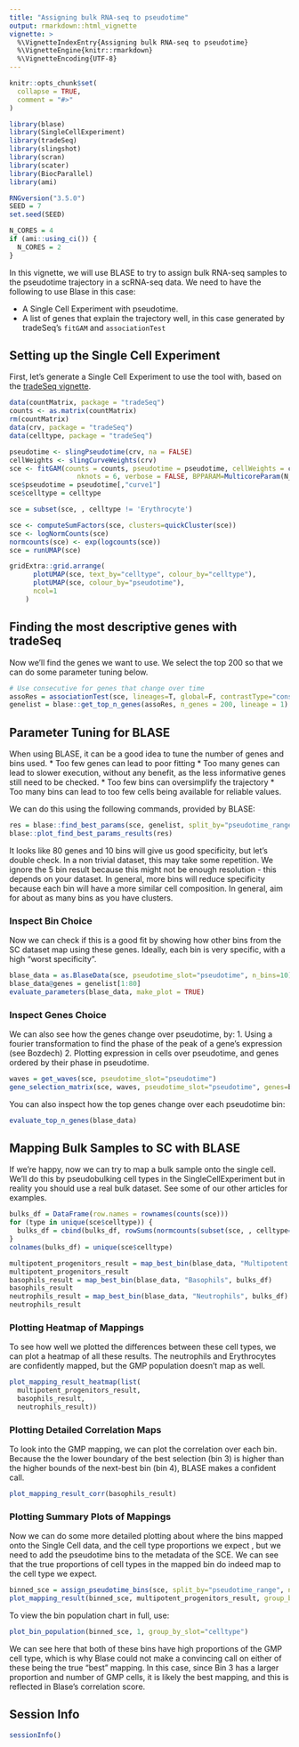 ```yaml
---
title: "Assigning bulk RNA-seq to pseudotime"
output: rmarkdown::html_vignette
vignette: >
  %\VignetteIndexEntry{Assigning bulk RNA-seq to pseudotime}
  %\VignetteEngine{knitr::rmarkdown}
  %\VignetteEncoding{UTF-8}
---
```


```r
knitr::opts_chunk$set(
  collapse = TRUE,
  comment = "#>"
)
```

```r
library(blase)
library(SingleCellExperiment)
library(tradeSeq)
library(slingshot)
library(scran)
library(scater)
library(BiocParallel)
library(ami)
```

```r
RNGversion("3.5.0")
SEED = 7
set.seed(SEED)
```

```r
N_CORES = 4
if (ami::using_ci()) {
  N_CORES = 2
}
```

In this vignette, we will use BLASE to try to assign bulk RNA-seq samples to the pseudotime 
trajectory in a scRNA-seq data. We need to have the following to use Blase in this case:

-   A Single Cell Experiment with pseudotime.
-   A list of genes that explain the trajectory well, in this case generated by 
    tradeSeq's `fitGAM` and `associationTest`

## Setting up the Single Cell Experiment

First, let's generate a Single Cell Experiment to use the tool with, based on the [tradeSeq vignette](https://bioconductor.org/packages/devel/bioc/vignettes/tradeSeq/inst/doc/tradeSeq.html). 

```r
data(countMatrix, package = "tradeSeq")
counts <- as.matrix(countMatrix)
rm(countMatrix)
data(crv, package = "tradeSeq")
data(celltype, package = "tradeSeq")

pseudotime <- slingPseudotime(crv, na = FALSE)
cellWeights <- slingCurveWeights(crv)
sce <- fitGAM(counts = counts, pseudotime = pseudotime, cellWeights = cellWeights,
                 nknots = 6, verbose = FALSE, BPPARAM=MulticoreParam(N_CORES))
sce$pseudotime = pseudotime[,"curve1"]
sce$celltype = celltype

sce = subset(sce, , celltype != 'Erythrocyte')

sce <- computeSumFactors(sce, clusters=quickCluster(sce))
sce <- logNormCounts(sce)
normcounts(sce) <- exp(logcounts(sce))
sce = runUMAP(sce)

gridExtra::grid.arrange(
      plotUMAP(sce, text_by="celltype", colour_by="celltype"),
      plotUMAP(sce, colour_by="pseudotime"),
      ncol=1
    )
```

## Finding the most descriptive genes with tradeSeq
Now we'll find the genes we want to use. We select the top 200 so that we can do some parameter tuning below.

```r
# Use consecutive for genes that change over time
assoRes = associationTest(sce, lineages=T, global=F, contrastType="consecutive")
genelist = blase::get_top_n_genes(assoRes, n_genes = 200, lineage = 1)
```

## Parameter Tuning for BLASE

When using BLASE, it can be a good idea to tune the number of genes and bins used. 
* Too few genes can lead to poor fitting
* Too many genes can lead to slower execution, without any benefit, as the less informative genes still need to be checked.
* Too few bins can oversimplify the trajectory
* Too many bins can lead to too few cells being available for reliable values.

We can do this using the following commands, provided by BLASE:
```r
res = blase::find_best_params(sce, genelist, split_by="pseudotime_range", pseudotime_slot="pseudotime")
blase::plot_find_best_params_results(res)
```

It looks like 80 genes and 10 bins will give us good specificity, but let's double check. In a non trivial dataset, this may take some repetition. We ignore the 5 bin result because this might not be enough resolution - this depends on your dataset. In general, more bins will reduce specificity because each bin will have a more similar cell composition. In general, aim for about as many bins as you have clusters.

### Inspect Bin Choice

Now we can check if this is a good fit by showing how other bins from the SC dataset 
map using these genes. Ideally, each bin is very specific, with a high "worst specificity".

```r
blase_data = as.BlaseData(sce, pseudotime_slot="pseudotime", n_bins=10)
blase_data@genes = genelist[1:80]
evaluate_parameters(blase_data, make_plot = TRUE)
```
### Inspect Genes Choice

We can also see how the genes change over pseudotime, by:
1. Using a fourier transformation to find the phase of the peak of a gene's expression (see Bozdech)
2. Plotting expression in cells over pseudotime, and genes ordered by their phase in pseudotime.

```r
waves = get_waves(sce, pseudotime_slot="pseudotime")
gene_selection_matrix(sce, waves, pseudotime_slot="pseudotime", genes=blase_data@genes, target_matrix_size=length(blase_data@genes))
```
You can also inspect how the top genes change over each pseudotime bin:
```r
evaluate_top_n_genes(blase_data)
```

## Mapping Bulk Samples to SC with BLASE

If we're happy, now we can try to map a bulk sample onto the single cell. We'll do this by pseudobulking cell types in the SingleCellExperiment but in reality you should use a real bulk dataset. See some of our other articles for examples.

```r
bulks_df = DataFrame(row.names = rownames(counts(sce)))
for (type in unique(sce$celltype)) {
  bulks_df = cbind(bulks_df, rowSums(normcounts(subset(sce, , celltype==type))))
}
colnames(bulks_df) = unique(sce$celltype)

multipotent_progenitors_result = map_best_bin(blase_data, "Multipotent progenitors", bulks_df)
multipotent_progenitors_result
basophils_result = map_best_bin(blase_data, "Basophils", bulks_df)
basophils_result
neutrophils_result = map_best_bin(blase_data, "Neutrophils", bulks_df)
neutrophils_result
```
### Plotting Heatmap of Mappings

To see how well we plotted the differences between these cell types, we can plot a heatmap of all these results. The neutrophils and Erythrocytes are confidently mapped, but the GMP population doesn't map as well.

```r
plot_mapping_result_heatmap(list(
  multipotent_progenitors_result, 
  basophils_result, 
  neutrophils_result))
```

### Plotting Detailed Correlation Maps

To look into the GMP mapping, we can plot the correlation over each bin. Because the the lower boundary of the best selection (bin 3) is higher than the higher bounds of the next-best bin (bin 4), BLASE makes a confident call.

```r
plot_mapping_result_corr(basophils_result)
```


### Plotting Summary Plots of Mappings

Now we can do some more detailed plotting about where the bins mapped onto the Single Cell data, and the cell type proportions we expect , but we need to add the pseudotime bins to the metadata of the SCE. We can see that the true proportions of cell types in the mapped bin do indeed map to the cell type we expect.

```r
binned_sce = assign_pseudotime_bins(sce, split_by="pseudotime_range", n_bins=10, pseudotime_slot="pseudotime")
plot_mapping_result(binned_sce, multipotent_progenitors_result, group_by_slot="celltype")
```
To view the bin population chart in full, use:

```r
plot_bin_population(binned_sce, 1, group_by_slot="celltype")
```
We can see here that both of these bins have high proportions of the GMP cell type, which is why Blase could not make a convincing call on either of these being the true "best" mapping. In this case, since Bin 3 has a larger proportion and number of GMP cells, it is likely the best mapping, and this is reflected in Blase's correlation score.

## Session Info
```r
sessionInfo()
```
